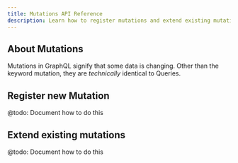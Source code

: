 ```yaml
---
title: Mutations API Reference
description: Learn how to register mutations and extend existing mutations
---
```


## About Mutations

Mutations in GraphQL signify that some data is changing. Other than the keyword mutation, they are _technically_ identical to Queries.

## Register new Mutation

@todo: Document how to do this

## Extend existing mutations

@todo: Document how to do this
